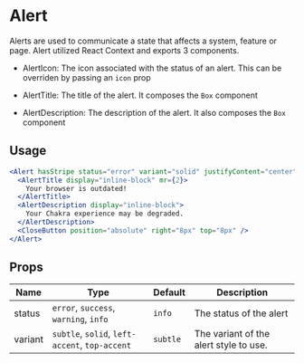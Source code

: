 # Alert

Alerts are used to communicate a state that affects a system, feature or page.
Alert utilized React Context and exports 3 components.

- AlertIcon: The icon associated with the status of an alert. This can be
  overriden by passing an `icon` prop

- AlertTitle: The title of the alert. It composes the `Box` component

- AlertDescription: The description of the alert. It also composes the `Box`
  component

## Usage

```jsx
<Alert hasStripe status="error" variant="solid" justifyContent="center">
  <AlertTitle display="inline-block" mr={2}>
    Your browser is outdated!
  </AlertTitle>
  <AlertDescription display="inline-block">
    Your Chakra experience may be degraded.
  </AlertDescription>
  <CloseButton position="absolute" right="8px" top="8px" />
</Alert>
```

## Props

| Name    | Type                                           | Default  | Description                            |
| ------- | ---------------------------------------------- | -------- | -------------------------------------- |
| status  | `error`, `success`, `warning`, `info`          | `info`   | The status of the alert                |
| variant | `subtle`, `solid`, `left-accent`, `top-accent` | `subtle` | The variant of the alert style to use. |
